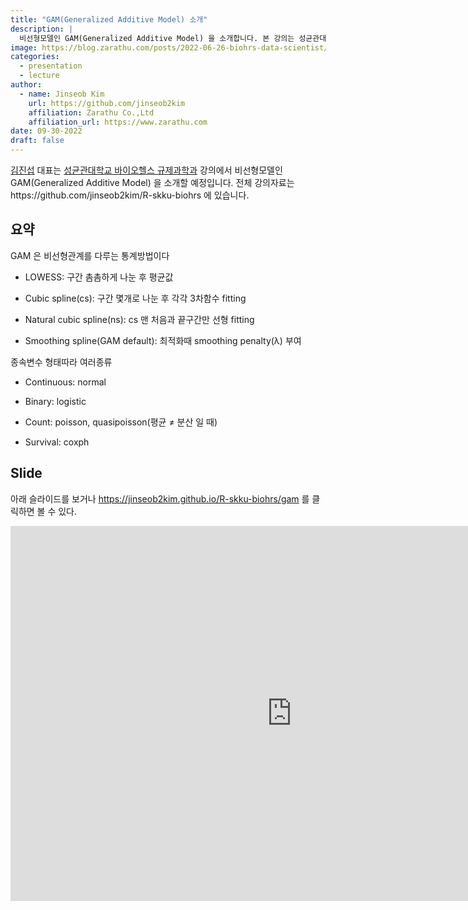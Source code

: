 ```yaml
---
title: "GAM(Generalized Additive Model) 소개"
description: |
  비선형모델인 GAM(Generalized Additive Model) 을 소개합니다. 본 강의는 성균관대 바이오헬스 규제과학과 강의자료로 쓰일 예정입니다.
image: https://blog.zarathu.com/posts/2022-06-26-biohrs-data-scientist/af217364216d8.png
categories:
  - presentation
  - lecture
author:
  - name: Jinseob Kim
    url: https://github.com/jinseob2kim
    affiliation: Zarathu Co.,Ltd
    affiliation_url: https://www.zarathu.com
date: 09-30-2022
draft: false
---
```


[김진섭](https://github.com/jinseob2kim) 대표는 [성균관대학교 바이오헬스 규제과학과](http://biohrs.skku.edu/) 강의에서 비선형모델인 GAM(Generalized Additive Model) 을 소개할 예정입니다. 전체 강의자료는 https://github.com/jinseob2kim/R-skku-biohrs 에 있습니다.

## 요약

GAM 은 비선형관계를 다루는 통계방법이다

- LOWESS: 구간 촘촘하게 나눈 후 평균값

- Cubic spline(cs): 구간 몇개로 나눈 후 각각 3차함수 fitting

- Natural cubic spline(ns): cs 맨 처음과 끝구간만 선형 fitting

- Smoothing spline(GAM default): 최적화때 smoothing penalty(λ) 부여


종속변수 형태따라 여러종류

- Continuous: normal

- Binary: logistic

- Count: poisson, quasipoisson(평균 ≠ 분산 일 때)

- Survival: coxph

## Slide

아래 슬라이드를 보거나 <https://jinseob2kim.github.io/R-skku-biohrs/gam> 를 클릭하면 볼 수 있다.

<iframe src="https://jinseob2kim.github.io/R-skku-biohrs/gam" width="900" height="600" style="border: none;">

</iframe>
